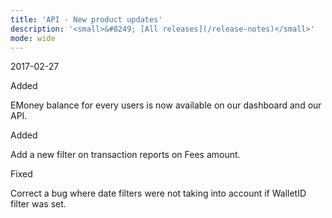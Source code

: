 ```yaml
---
title: 'API - New product updates'  
description: '<small>&#8249; [All releases](/release-notes)</small>'
mode: wide
---
```

<span class="date">2017-02-27</span>  
  
  
<div class="pill pill-green">Added</div>  
  

EMoney balance for every users is now available on our dashboard and our API.  
<div class="pill pill-green">Added</div>  
  

Add a new filter on transaction reports on Fees amount.  
<div class="pill pill-orange">Fixed</div>  
  

Correct a bug where date filters were not taking into account if WalletID filter was set.